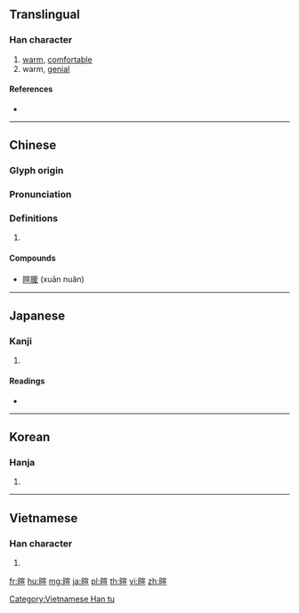 {{character info/new}}
==Translingual==

===Han character===
{{Han char|rn=72|rad=日|as=09|sn=13|four=63016|canj=AJMM|ids=⿰日宣}}

# [[warm]], [[comfortable]]
# warm, [[genial]]

====References====
* {{Han ref|kx=0497.330|dkj=14033|dj=0865.200|hdz=21526.090|uh=6684|ud=26244|bh=B779|bd=46969}}

----

==Chinese==
{{zh-forms}}

===Glyph origin===
{{Han etym}}

===Pronunciation===
{{zh-pron
|m=xuān
|c=hyun1
|mc=y
|oc=y
|ma=
|cat=a
}}

===Definitions===
{{zh-hanzi}}

# {{rfdef|lang=zh}}

====Compounds====
* [[暄暖]] (xuān nuǎn)

----

==Japanese==

===Kanji===
{{ja-kanji|grade=|rs=日09}}

# {{defn|lang=ja|sort=日09}}

====Readings====
* {{ja-readings|on=[[けん]] (ken)|kun=[[あたたかい]] (atatakai)}}

----

==Korean==

===Hanja===
{{ko-hanja|hangeul=훤|eumhun=|rv=hwon|mr=hwŏn|y=hwen}}

# {{defn|lang=ko|sort=日09}}

----

==Vietnamese==

===Han character===
{{vi-readings|rs=日09|hanviet=huyên}}

# {{defn|lang=vi|sort=日09}}

[[Category:Vietnamese Han tu]]

[[fr:暄]]
[[hu:暄]]
[[mg:暄]]
[[ja:暄]]
[[pl:暄]]
[[th:暄]]
[[vi:暄]]
[[zh:暄]]